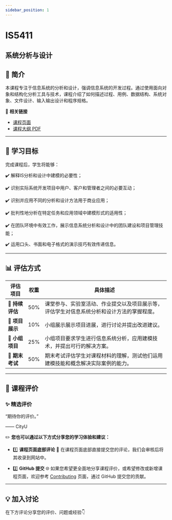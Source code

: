 ```yaml
---
sidebar_position: 1
---
```


# IS5411
## 系统分析与设计

## **📘 简介**
本课程专注于信息系统的分析和设计，强调信息系统的开发过程。通过使用面向对象和结构化分析工具与技术，课程介绍了如何描述过程、用例、数据结构、系统对象、文件设计、输入输出设计和程序规格。

🔗 **相关链接**
- [课程页面](https://www.cityu.edu.hk/catalogue/pg/202425/course/IS5411.htm)
- [课程大纲 PDF](https://www.cityu.edu.hk/catalogue/pg/202425/course/IS5411.pdf)

---

## **🎯 学习目标**

完成课程后，学生将能够：

✔️ 解释IS分析和设计中建模的必要性；

✔️ 识别实际系统开发项目中用户、客户和管理者之间的必要互动；

✔️ 识别并应用不同的分析和设计方法用于商业应用；

✔️ 批判性地分析在特定任务和应用领域中建模形式的适用性；

✔️ 在团队环境中有效工作，展示信息系统分析和设计中的团队建设和项目管理技能；

✔️ 运用口头、书面和电子格式的演示技巧有效传递信息。

---

## **📊 评估方式**

| **评估项目**          | **权重** | **具体描述**                                                                                       |
|----------------------|---------|---------------------------------------------------------------------------------------------------|
| **📄 持续评估**       | 50%     | 课堂参与、实验室活动、作业提交以及项目展示等，评估学生对信息系统分析和设计方法的掌握程度。       |
| **📝 项目展示**       | 10%     | 小组展示展示项目进展，进行讨论并提出改进建议。                                                   |
| **📄 小组项目**       | 25%     | 小组项目要求学生进行信息系统分析，应用建模技术，并提出可行的解决方案。                           |
| **📝 期末考试**       | 50%     | 期末考试评估学生对课程材料的理解，测试他们运用建模技能和概念解决实际案例的能力。                 |

---

## **💬 课程评价**

### ✨ **精选评价**
<div className={commentStyles.commentBox}>
    <p className={commentStyles.commentText}>
        “期待你的评价。”
    </p>
    <p className={commentStyles.commentAuthor}>—— CityU</p>
</div>

✏️ **您也可以通过以下方式分享您的学习体验和建议：**

- 1️⃣ **课程页面底部评论**
💬 在课程页面底部直接提交您的评论，我们会审核后将其收录到网站中。

- 2️⃣ **GitHub 提交**
🌐 如果您希望更全面地分享课程评价，或希望修改或新增课程页面，欢迎参考 [Contributing](https://penjc.github.io/CityU/contributing) 页面，通过 GitHub 提交您的贡献。


---

## **💡 加入讨论**

在下方评论分享您的评价、问题或经验👇
<Utterances />
